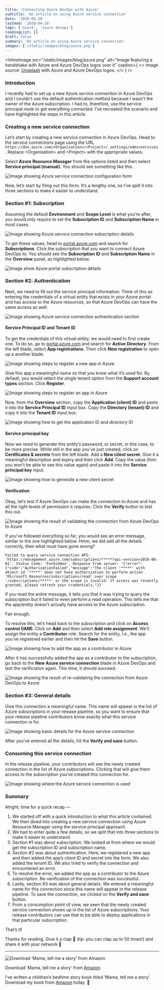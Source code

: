 ```yaml
---
title: 'Connecting Azure DevOps with Azure'
subtitle: 'An article on using Azure service connection'
date: '2020-04-28'
lastmod: '2020-04-28'
tags: ['azure', 'azure devops']
readingList: []
draft: false
summary: 'An article on using Azure service connection'
images: ['/static/images/blog/azure.png']
---
```


<InlineImage
  src="/static/images/blog/azure.png"
  alt="Image featuring a handshake with Azure and Azure DevOps logos over it"
  caption={
    <>
      Image source: <a href="https://unsplash.com/photos/_UIVmIBB3JU">Unsplash</a> with Azure and
      Azure DevOps logos.
    </>
  }
/>

### Introduction

I recently had to set up a new Azure service connection in Azure DevOps and I couldn’t use the default authentication method because I wasn’t the owner of the Azure subscription. I had to, therefore, use the service principal route to get everything connected. I’ve recreated the scenario and have highlighted the steps in this article.

### Creating a new service connection

Let’s start by creating a new service connection in Azure DevOps. Head to the service connections page using the URL `https://dev.azure.com/<Organisation>/<Project>/_settings/adminservices`. Replace \<Organisation> and \<Project> with the appropriate values.

Select **Azure Resource Manager** from the options listed and then select **Service principal (manual)**. You should see something like this.

![Image showing Azure service connection configuration form](/static/posts/1_Q5QSSjTjcwPOdkaY2izAEg.gif)

Now, let’s start by filing out this form. It’s a lengthy one, so I’ve split it into three sections to make it easier to understand.

### Section #1: Subscription

Assuming the default **Environment** and **Scope Level** is what you’re after, you would only require to set the **Subscription ID** and **Subscription Name&#x20;**&#x69;n most cases.

![Image showing Azure service connection subscription details](/static/posts/1_yiprYt6GRRnqvzcwTCDcDw.png)

To get these values, head to [portal.azure.com](https://portal.azure.com/) and search for **Subscriptions**. Click the subscription that you want to connect Azure DevOps to. You should see the **Subscription ID** and **Subscription Name** in the **Overview** panel, as highlighted below.

![Image show Azure portal subscription details](/static/posts/1_N4sezJdxwQLVPEeIk5_wqA.png)

### Section #2: Authentication

Next, we need to fill out the service principal information. Think of this as entering the credentials of a virtual entity that exists in your Azure portal and has access to the Azure resources, so that Azure DevOps can have the same access as well.

![Image showing Azure service connection authentication section](/static/posts/1_zH4RnUk_XB7bFm5BIdHrWg.png)

#### Service Principal ID and Tenant ID

To get the credentials of this virtual entity, we would need to first create one. To do so, go to [portal.azure.com](https://portal.azure.com/) and search for **Active Directory**. From the left blade, select **App registrations**. Then click **New registration** to open up a another blade.

![Image showing steps to register a new app in Azure](/static/posts/1_NybGUnjbF246E8BptgcNvg.png)

Give this app a meaningful name so that you know what it’s used for. By default, you would select the single tenant option from the **Support account types** section. Click **Register**.

![Image showing steps to register an app in Azure](/static/posts/1_YN7hMZl9hQb9ixXac5UgKg.png)

Now, from the **Overview** section, copy the **Application (client) ID** and paste it into the **Service Principal ID** input box. Copy the **Directory (tenant) ID** and copy it into the **Tenant ID** input box.

![Image showing how to get the application ID and directory ID](/static/posts/1_1wCEvKUOkcdKqyURw9wcwQ.png)

#### Service principal key

Now we need to generate this entity’s password, or secret, in this case, to be more precise. While still in the app you’ve just created, click on **Certificates & secrets** from the left blade. Add a **New client secret**. Give it a meaningful description and expiry and then click **Add**. Copy the value (hint: you won’t be able to see this value again) and paste it into the **Service principal key** input.

![Image showing how to generate a new client secret](/static/posts/1_37uh2FFdsasyQKMwkdtd5Q.gif)

#### Verification

Okay, let’s test if Azure DevOps can make the connection to Azure and has all the right levels of permission it requires. Click the **Verify** button to test this out.

![Image showing the result of validating the connection from Azure DevOps to Azure](/static/posts/1_hcJE2Fx0JDrwGGSiCY5eaA.png)

If you’ve followed everything so far, you would see an error message, similar to the one highlighted below. Hmm, we did add all the details correctly, then what must have gone wrong?

```
Failed to query service connection API: 'https://management.azure.com/subscriptions/*****?api-version=2016-06-01'. Status Code: 'Forbidden', Response from server: '{"error":{"code":"AuthorizationFailed","message":"The client '*****' with object id '*****' does not have authorization to perform action 'Microsoft.Resources/subscriptions/read' over scope '/subscriptions/*****' or the scope is invalid. If access was recently granted, please refresh your credentials."}}'
```

If you read the entire message, it tells you that it was trying to query the subscription but it failed to even perform a read operation. This tells me that the app/entity doesn’t actually have access to the Azure subscription.

Fair enough.

To resolve this, let’s head back to the subscription and click on **Access control (IAM)**. Click on **Add** and then select **Add role assignment**. We’ll assign the entity a **Contributor** role. Search for the entity, i.e., the app you’ve registered earlier and then hit the **Save** button.

![Image showing how to add the app as a contributor in Azure](/static/posts/1_NJdeBroHhMI8oPFRUsFxfg.png)

After it has successfully added the app as a contributor to the subscription, go back to the **New Azure service connection** blade in Azure DevOps and test the verification again. This time, it should succeed.

![Image showing the result of re-validating the connection from Azure DevOps to Azure](/static/posts/1_cTyUywjY_kUgmS5sRA9GxA.png)

### Section #3: General details

Give this connection a meaningful name. This name will appear in the list of Azure subscriptions in your release pipeline, so you want to ensure that your release pipeline contributors know exactly what this service connection is for.

![Image showing basic details for the Azure service connection](/static/posts/1_C_thap0WL25iSTSXg5_Lsw.png)

After you’ve entered all the details, hit the **Verify and save** button.

### Consuming this service connection

In the release pipeline, your contributors will see the newly created connection in the list of Azure subscriptions. Clicking that will give them access to the subscription you’ve created this connection for.

![Image showing where the Azure service connection is used](/static/posts/1_9RCdygdIVaRSmmWVvilRMg.png)

### Summary

Alright, time for a quick recap —

1. We started off with a quick introduction to what this article contained. We then dived into creating a new service connection using Azure Resource Manager using the service principal approach.
2. We had to enter quite a few details, so we split that into three sections to make it easier to understand.
3. Section #1 was about subscription. We looked at from where we would get the subscription ID and subscription name.
4. Section #2 was about authentication. Here, we registered a new app and then added the app’s client ID and secret into the form. We also added the tenant ID. We also tried to verify the connection and encountered an error.
5. To resolve the error, we added the app as a contributor to the Azure subscription. Re-verification of the connection was successful.
6. Lastly, section #3 was about general details. We entered a meaningful name for this connection since this name will appear in the release pipeline. To save the connection, we clicked on the **Verify and save** button.
7. From a consumption point of view, we seen that the newly created service connection shows up in the list of Azure subscriptions. Your release contributors can use that to be able to deploy applications in that particular subscription.

That’s it!

Thanks for reading. Give it a clap 👏 (tip: you can clap up to 50 times!) and share it with your network 🙏

---

![Download ‘Mama, tell me a story’ from Amazon](/static/posts/0_Ouw0aqoWyKMvlcdx.png)

Download ‘Mama, tell me a story’ from [Amazon](http://bit.ly/MamaTellMeAStory)

I’ve written a children’s bedtime story book titled ‘Mama, tell me a story’. Download my book from [Amazon](http://bit.ly/MamaTellMeAStory) today. 🙂

